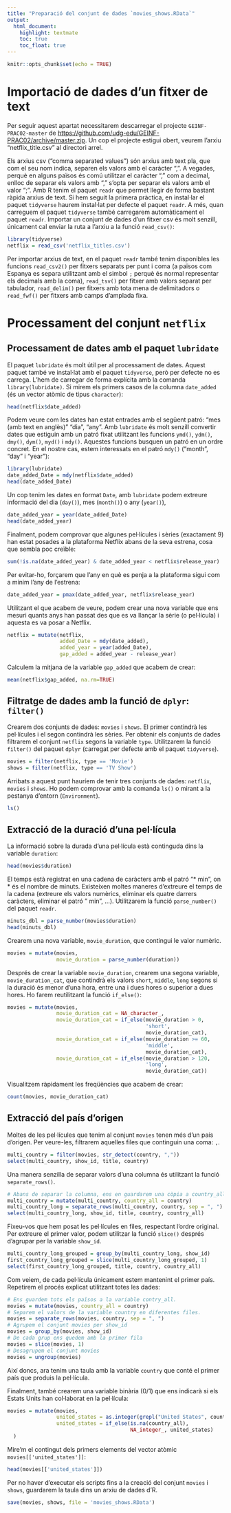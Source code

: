 ```yaml
---
title: "Preparació del conjunt de dades `movies_shows.RData`"
output: 
  html_document: 
    highlight: textmate
    toc: true
    toc_float: true
---
```


```r
knitr::opts_chunk$set(echo = TRUE)
```


# Importació de dades d'un fitxer de text

Per seguir aquest apartat necessitarem descarregar el projecte `GEINF-PRAC02-master` de [https://github.com/udg-edu/GEINF-PRAC02/archive/master.zip](https://github.com/udg-edu/GEINF-PRAC02/archive/master.zip). Un cop el projecte estigui obert, veurem l'arxiu "netflix_title.csv" al directori arrel.

Els arxius csv ("comma separated values") són arxius amb text pla, que com el seu nom indica, separen els valors amb el caràcter ",". A vegades, perquè en alguns països és comú utilitzar el caràcter "," com a decimal, enlloc de separar els valors amb "," s'opta per separar els valors amb el valor ";". Amb R tenim el paquet `readr` que permet llegir de forma bastant ràpida arxius de text. Si hem seguit la primera pràctica, en instal·lar el paquet `tidyverse` haurem instal·lat per defecte el paquet `readr`. A més, quan carreguem el paquet `tidyverse` també carregarem automàticament el paquet `readr`. Importar un conjunt de dades d'un fitxer csv és molt senzill, únicament cal enviar la ruta a l'arxiu a la funció `read_csv()`:

```r
library(tidyverse)
netflix = read_csv('netflix_titles.csv')
```

Per importar arxius de text, en el paquet `readr` també tenim disponibles les funcions `read_csv2()` per fitxers separats per punt i coma (a països com Espanya es separa utilitzant amb el simbol `;` perquè és normal representar els decimals amb la coma), `read_tsv()` per fitxer amb valors separat per tabulador, `read_delim()` per fitxers amb tota mena de delimitadors  o `read_fwf()` per fitxers amb camps d'amplada fixa.

# Processament del conjunt `netflix`

## Processament de dates amb el paquet `lubridate`

El paquet `lubridate` és molt útil per al processament de dates. Aquest paquet també ve instal·lat amb el paquet `tidyverse`, però per defecte no es carrega. L'hem de carregar de forma explícita amb la comanda `library(lubridate)`. Si mirem els primers casos de la columna `date_added` (és un vector atòmic de tipus `character`):

```r
head(netflix$date_added)
```

Podem veure com les dates han estat entrades amb el següent patró: "mes (amb text en anglès)" "dia", "any". Amb `lubridate` és molt senzill convertir dates que estiguin amb un patró fixat utilitzant les funcions `ymd()`, `ydm()`, `dmy()`, `dym()`, `myd()` i `mdy()`. Aquestes funcions busquen un patró en un ordre concret. En el nostre cas, estem interessats en el patró `mdy()` ("month", "day" i "year"):

```r
library(lubridate)
date_added_Date = mdy(netflix$date_added)
head(date_added_Date)
```

Un cop tenim les dates en format `Date`, amb `lubridate` podem extreure informació del dia (`day()`), mes (`month()`) o any (`year()`),

```r
date_added_year = year(date_added_Date)
head(date_added_year)
```

Finalment, podem comprovar que algunes pel·lícules i sèries (exactament 9) han estat posades a la plataforma Netflix abans de la seva estrena, cosa que sembla poc creïble:

```r
sum(!is.na(date_added_year) & date_added_year < netflix$release_year)
```

Per evitar-ho, forçarem que l'any en què es penja a la plataforma sigui com a mínim l'any de l'estrena:

```r
date_added_year = pmax(date_added_year, netflix$release_year)
```

Utilitzant el que acabem de veure, podem crear una nova variable que ens mesuri quants anys han passat des que es va llançar la sèrie (o pel·lícula) i aquesta es va posar a Netflix.

```r
netflix = mutate(netflix,
                 added_Date = mdy(date_added),
                 added_year = year(added_Date),
                 gap_added = added_year - release_year)
```

Calculem la mitjana de la variable `gap_added` que acabem de crear:

```r
mean(netflix$gap_added, na.rm=TRUE)
```

## Filtratge de dades amb la funció de `dplyr`: `filter()`

Crearem dos conjunts de dades: `movies` i `shows`. El primer contindrà les pel·lícules i el segon contindrà les sèries. Per obtenir els conjunts de dades filtrarem el conjunt `netflix` segons la variable `type`. Utilitzarem la funció `filter()` del paquet `dplyr` (carregat per defecte amb el paquet `tidyverse`).

```r
movies = filter(netflix, type == 'Movie')
shows = filter(netflix, type == 'TV Show')
```

Arribats a aquest punt hauríem de tenir tres conjunts de dades: `netflix`, `movies` i `shows`. Ho podem comprovar amb la comanda `ls()` o mirant a la pestanya d'entorn (`Environment`).

```r
ls()
```

## Extracció de la duració d'una pel·lícula

La informació sobre la durada d'una pel·lícula està continguda dins la variable `duration`:

```r
head(movies$duration)
```

El temps està registrat en una cadena de caràcters amb el patró "* min", on * és el nombre de minuts. Existeixen moltes maneres d'extreure el temps de la cadena (extreure els valors numèrics, eliminar els quatre darrers caràcters, eliminar el patró " min", ...). Utilitzarem la funció `parse_number()` del paquet `readr`.

```r
minuts_dbl = parse_number(movies$duration)
head(minuts_dbl)
```

Crearem una nova variable, `movie_duration`, que contingui le valor numèric.

```r
movies = mutate(movies,
                movie_duration = parse_number(duration))
```

Després de crear la variable `movie_duration`, crearem una segona variable, `movie_duration_cat`, que contindrà els valors `short`, `middle`, `long` segons si la duració és menor d'una hora, entre una i dues hores o superior a dues hores. Ho farem reutilitzant la funció `if_else()`:

```r
movies = mutate(movies,
                movie_duration_cat = NA_character_,
                movie_duration_cat = if_else(movie_duration > 0, 
                                             'short', 
                                             movie_duration_cat),
                movie_duration_cat = if_else(movie_duration >= 60, 
                                             'middle', 
                                             movie_duration_cat),
                movie_duration_cat = if_else(movie_duration > 120, 
                                             'long', 
                                             movie_duration_cat))
```

Visualitzem ràpidament les freqüències que acabem de crear:

```r
count(movies, movie_duration_cat)
```


## Extracció del país d'origen

Moltes de les pel·lícules que tenim al conjunt `movies` tenen més d'un país d'origen. Per veure-les, filtrarem aquelles files que continguin una coma: `,`.

```r
multi_country = filter(movies, str_detect(country, ","))
select(multi_country, show_id, title, country)
```

Una manera senzilla de separar valors d'una columna és utilitzant la funció `separate_rows()`.

```r
# Abans de separar la columna, ens en guardarem una còpia a country_all.
multi_country = mutate(multi_country, country_all = country)
multi_country_long = separate_rows(multi_country, country, sep = ", ")
select(multi_country_long, show_id, title, country, country_all)
```

Fixeu-vos que hem posat les pel·lícules en files, respectant l'ordre original. Per extreure el primer valor, podem utilitzar la funció `slice()` després d'agrupar per la variable `show_id`.

```r
multi_country_long_grouped = group_by(multi_country_long, show_id)
first_country_long_grouped = slice(multi_country_long_grouped, 1)
select(first_country_long_grouped, title, country, country_all)
```

Com veiem, de cada pel·lícula únicament estem mantenint el primer país. Repetirem el procés explicat utilitzant totes les dades:

```r
# Ens guardem tots els països a la variable contry_all.
movies = mutate(movies, country_all = country)
# Separem el valors de la variable country en diferentes files.
movies = separate_rows(movies, country, sep = ", ")
# Agrupem el conjunt movies per show_id
movies = group_by(movies, show_id)
# De cada grup ens quedem amb la primer fila
movies = slice(movies, 1)
# Desagrupem el conjunt movies
movies = ungroup(movies)
```

Així doncs, ara tenim una taula amb la variable `country` que conté el primer país que produis la pel·lícula.

Finalment, també crearem una variable binària (0/1) que ens indicarà si els Estats Units han col·laborat en la pel·lícula:

```r
movies = mutate(movies,
                united_states = as.integer(grepl("United States", country_all)),
                united_states = if_else(is.na(country_all), 
                                        NA_integer_, united_states)
  )
```

Mire'm el contingut dels primers elements del vector atòmic `movies[['united_states']]`:

```r
head(movies[['united_states']])
```

Per no haver d'executar els scripts fins a la creació del conjunt `movies` i `shows`, guardarem la taula dins un arxiu de dades d'R.

```r
save(movies, shows, file = 'movies_shows.RData')
```
